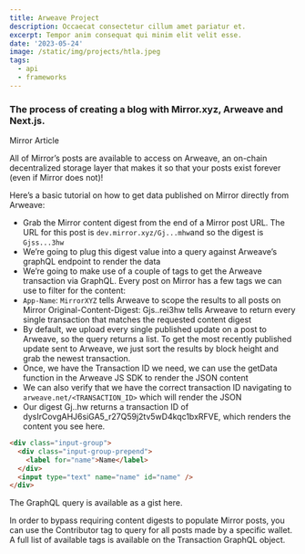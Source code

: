 ```yaml
---
title: Arweave Project
description: Occaecat consectetur cillum amet pariatur et.
excerpt: Tempor anim consequat qui minim elit velit esse.
date: '2023-05-24'
image: /static/img/projects/htla.jpeg
tags:
  - api
  - frameworks
---
```


### The process of creating a blog with Mirror.xyz, Arweave and Next.js.

<Space />

<Link href='https://dev.mirror.xyz/GjssNdA6XK7VYynkvwDem3KYwPACSU9nDWpR5rei3hw' target='_blank'>
  Mirror Article
</Link>

<Space />

All of Mirror’s posts are available to access on Arweave, an on-chain decentralized storage layer
that makes it so that your posts exist forever (even if Mirror does not)!

<Space />

<Space />

Here’s a basic tutorial on how to get data published on Mirror directly from Arweave:

<Space />

- Grab the Mirror content digest from the end of a Mirror post URL. The URL for this post is
  `dev.mirror.xyz/Gj...mhw`and so the digest is `Gjss...3hw`
- We’re going to plug this digest value into a query against Arweave’s graphQL endpoint to render
  the data
- We’re going to make use of a couple of tags to get the Arweave transaction via GraphQL. Every post
  on Mirror has a few tags we can use to filter for the content:
- `App-Name`: `MirrorXYZ` tells Arweave to scope the results to all posts on Mirror
  Original-Content-Digest: Gjs..rei3hw tells Arweave to return every single transaction that matches
  the requested content digest
- By default, we upload every single published update on a post to Arweave, so the query returns a
  list. To get the most recently published update sent to Arweave, we just sort the results by block
  height and grab the newest transaction.
- Once, we have the Transaction ID we need, we can use the getData function in the Arweave JS SDK to
  render the JSON content
- We can also verify that we have the correct transaction ID navigating to
  `arweave.net/<TRANSACTION_ID>` which will render the JSON
- Our digest Gj..hw returns a transaction ID of dysIrCovgAHJ6siGA5_r27Q59j2tv5wD4kqc1bxRFVE, which
  renders the content you see here.

<Space />

```html
<div class="input-group">
  <div class="input-group-prepend">
    <label for="name">Name</label>
  </div>
  <input type="text" name="name" id="name" />
</div>
```

<Space />

The GraphQL query is available as a gist here.

In order to bypass requiring content digests to populate Mirror posts, you can use the Contributor
tag to query for all posts made by a specific wallet. A full list of available tags is available on
the Transaction GraphQL object.

<Space />
